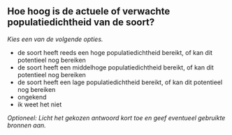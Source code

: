 

## Hoe hoog is de actuele of verwachte populatiedichtheid van de soort?

*Kies een van de volgende opties.*

- de soort heeft reeds een hoge populatiedichtheid bereikt, of kan dit potentieel nog bereiken
- de soort heeft een middelhoge populatiedichtheid bereikt, of kan dit potentieel nog bereiken
- de soort heeft een lage populatiedichtheid bereikt, of kan dit potentieel nog bereiken
- ongekend
- ik weet het niet

*Optioneel: Licht het gekozen antwoord kort toe en geef eventueel gebruikte bronnen aan.*

&nbsp;


